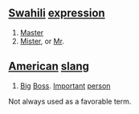 == [[Swahili]] [[expression]] ==
# [[Master]]
# [[Mister]], or [[Mr]].
== [[American]] [[slang]] ==
# [[Big]] [[Boss]]. [[Important]] [[person]]
Not always used as a favorable term.